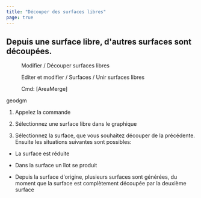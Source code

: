 ```yaml
---
title: "Découper des surfaces libres"
page: true
---
```

## Depuis une surface libre, d&#39;autres surfaces sont d&#233;coup&#233;es.
<GeoMapper> <Menu>Modifier / Découper surfaces libres</Menu> </GeoMapper>
<GeoDesigner> <Menu>Editer et modifier / Surfaces / Unir surfaces libres</Menu> 
 <Menu> Cmd: [AreaMerge] </Menu> 

 <Placeholder>geodgm</Placeholder> </GeoDesigner>

1. Appelez la commande

2. S&#233;lectionnez une surface libre dans le graphique

3. S&#233;lectionnez la surface, que vous souhaitez d&#233;couper de la pr&#233;c&#233;dente. Ensuite les situations suivantes sont possibles:

-  La surface est r&#233;duite

-  Dans la surface un &#238;lot se produit

-  Depuis la surface d&#39;origine, plusieurs surfaces sont g&#233;n&#233;r&#233;es, du moment que la surface est compl&#232;tement d&#233;coup&#233;e par la deuxi&#232;me surface





